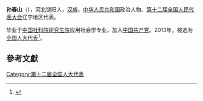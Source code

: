 '''孙春山'''（{{bd|1955年||}}），河北饶阳人，[[汉族|汉族]]，[[中华人民共和国|中华人民共和国]]政治人物、[[第十二届全国人民代表大会|第十二届全国人民代表大会]]辽宁地区代表。

毕业于[[中国社科院研究生院|中国社科院研究生院]]应用社会学专业，加入[[中国共产党|中国共产党]]。2013年，被选为[[全国人大代表|全国人大代表]]<ref>{{cite news|title=全国人大代表信息-孙春山|url=http://210.82.31.1:8084/delegate/viewDelegate.action?dbid=120395|accessdate=2013-03-28|newspaper=全国人大网|archive-url=https://web.archive.org/web/20160305235838/http://www.npc.gov.cn/delegate/viewDelegate.action?dbid=120395|archive-date=2016-03-05|dead-url=yes}}</ref>。

==參考文獻==
{{reflist}}
{{中国政治人物小作品}}

[[Category:第十二届全国人大代表|Category:第十二届全国人大代表]]